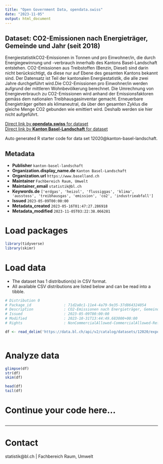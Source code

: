 ```yaml
---
title: "Open Government Data, opendata.swiss"
date: "2023-11-05"
output: html_document
---
```


## Dataset: CO2-Emissionen nach Energieträger, Gemeinde und Jahr (seit 2018)

EnergiestatistikCO2-Emissionen in Tonnen und pro Einwohner/in, die durch Energiegewinnung und -verbrauch innerhalb des Kantons Basel-Landschaft entstehen. CO2-Emissionen aus Treibstoffen (Benzin, Diesel) sind darin nicht berücksichtigt, da diese nur auf Ebene des gesamten Kantons bekannt sind. Der Datensatz ist Teil der kantonalen Energiestatistik, die alle zwei Jahre durchgeführt wird.Die CO2-Emissionen pro Einwohner/in werden aufgrund der mittleren Wohnbevölkerung berechnet. Die Umrechnung von Energieverbrauch zu CO2-Emissionen wird anhand der Emissionsfaktoren gemäss dem nationalen Treibhausgasinventar gemacht. Erneuerbare Energieträger gelten als klimaneutral, da über den gesamten Zyklus die gleiche Menge CO2 gebunden wie emittiert wird. Deshalb werden sie hier nicht aufgeführt.

[Direct link by **opendata.swiss** for dataset](https://opendata.swiss/de/dataset/co2-emissionen-nach-energietrager-gemeinde-und-jahr-ab-2018)<br>
[Direct link by **Kanton Basel-Landschaft** for dataset](https://data.bl.ch/explore/dataset/12020/)

Auto generated R starter code for data set 12020@kanton-basel-landschaft.

## Metadata

- **Publisher** `kanton-basel-landschaft`
- **Organization.display_name.de** `Kanton Basel-Landschaft`
- **Organization.url** `https://www.baselland.ch`
- **Maintainer** `Fachbereich Raum, Umwelt`
- **Maintainer_email** `statistik@bl.ch`
- **Keywords.de** `['erdgas', 'heizol', 'flussiggas', 'klima', 'ausstoss', 'treibhausgas', 'emission', 'co2', 'industrieabfall']`
- **Issued** `2023-05-09T00:00:00`
- **Metadata_created** `2023-05-16T01:47:27.286918`
- **Metadata_modified** `2023-11-05T03:22:38.066281`


# Load packages

```r

library(tidyverse)
library(skimr)

```

# Load data

-   The dataset has 1 distribution(s) in CSV format.
-   All available CSV distributions are listed below and can be read into a tibble.

```r

# Distribution 0
# Package_id               : 71d2a8c1-11e4-4a79-9e35-37d864324054
# Description              : CO2-Emissionen nach Energieträger, Gemeinde und Jahr (seit 2018) (csv)
# Issued                   : 2023-05-09T00:00:00
# Modified                 : 2023-10-31T13:44:49.683000+00:00
# Rights                   : NonCommercialAllowed-CommercialAllowed-ReferenceRequired

df <- read_delim('https://data.bl.ch/api/v2/catalog/datasets/12020/exports/csv')



```

# Analyze data

```r

glimpse(df)
str(df)
skim(df)

head(df)
tail(df)

```

# Continue your code here...

```r

```

------------------------------------------------------------------------

# Contact

statistik@bl.ch | Fachbereich Raum, Umwelt
